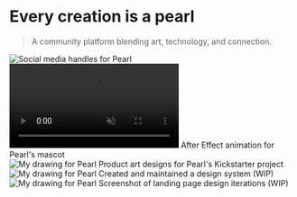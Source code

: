 
# Every creation is a pearl

> A community platform blending art, technology, and connection.

<div className="flex flex-col gap-5">
  <Image
    src="/images/mdx/pearl/pearl_info.svg"
    alt="Social media handles for Pearl"
    width={1000}
    height={600}
    draggable={false}
  />
</div>

<div className="flex flex-col gap-5 mb-5">
  <video autoPlay muted loop playsInline>
    <source src="/videos/pearl_mascot.webm" type="video/webm" />
    <source src="/videos/pearl_mascot.mp4" type="video/mp4" />
  </video>
  <Gray>After Effect animation for Pearl's mascot</Gray>
</div>

<div className="flex flex-col gap-5">
  <Image
    src="/images/mdx/pearl/product_doodles.png"
    alt="My drawing for Pearl"
    width={1000}
    height={600}
    draggable={false}
  />
  <Gray>Product art designs for Pearl's Kickstarter project</Gray>
</div>

<div className="flex flex-col gap-5">
  <Image
    src="/images/mdx/pearl/design_system.png"
    alt="My drawing for Pearl"
    width={1000}
    height={600}
    draggable={false}
  />
  <Gray>Created and maintained a design system (WIP)</Gray>
</div>

<div className="flex flex-col gap-5">
  <Image
    src="/images/mdx/pearl/overview.png"
    alt="My drawing for Pearl"
    width={1000}
    height={600}
    draggable={false}
  />
  <Gray>Screenshot of landing page design iterations (WIP)</Gray>
</div>
